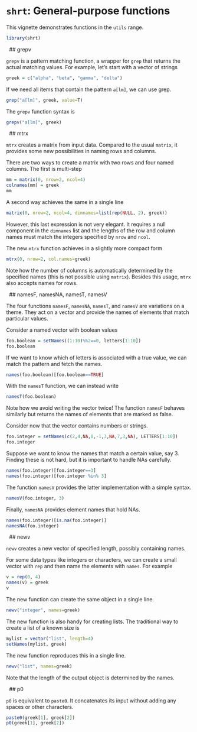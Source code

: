 # `shrt`: General-purpose functions

This vignette demonstrates functions in the `utils` range.

```r
library(shrt)
```


&nbsp;
## grepv

`grepv` is a pattern matching function, a wrapper for `grep` that returns the actual matching values. For example, let's start with a vector of strings

```r
greek = c("alpha", "beta", "gamma", "delta")
```

If we need all items that contain the pattern `a[lm]`, we can use grep. 

```r
grep("a[lm]", greek, value=T)
```

The `grepv` function syntax is

```r
grepv("a[lm]", greek) 
```



&nbsp;
## mtrx

`mtrx` creates a matrix from input data. Compared to the usual `matrix`, it provides some new possibilities in naming rows and columns.

There are two ways to create a matrix with two rows and four named columns. The first is multi-step

```r
mm = matrix(0, nrow=2, ncol=4)
colnames(mm) = greek
mm
```

A second way achieves the same in a single line

```r
matrix(0, nrow=2, ncol=4, dimnames=list(rep(NULL, 2), greek))
```

However, this last expression is not very elegant. It requires a null component in the `dimnames` list and the lengths of the row and column names must match the integers specified by `nrow` and `ncol`.

The new `mtrx` function achieves in a slightly more compact form

```r
mtrx(0, nrow=2, col.names=greek)
```

Note how the number of columns is automatically determined by the specified names (this is not possible using `matrix`). Besides this usage, `mtrx` also accepts names for rows.





&nbsp;
## namesF, namesNA, namesT, namesV

The four functions `namesF`, `namesNA`, `namesT`, and `namesV` are variations on a theme. They act on a vector and provide the names of elements that match particular values. 

Consider a named vector with boolean values

```r
foo.boolean = setNames((1:10)%%2==0, letters[1:10])
foo.boolean
```

If we want to know which of letters is associated with a true value, we can match the pattern and fetch the names.

```r
names(foo.boolean)[foo.boolean==TRUE]
```

With the `namesT` function, we can instead write

```r
namesT(foo.boolean)
```

Note how we avoid writing the vector twice! The function `namesF` behaves similarly but returns the names of elements that are marked as false. 

Consider now that the vector contains numbers or strings.

```r
foo.integer = setNames(c(2,4,NA,0,-1,3,NA,7,3,NA), LETTERS[1:10])
foo.integer
```

Suppose we want to know the names that match a certain value, say 3. Finding these is not hard, but it is important to handle NAs carefully. 

```r
names(foo.integer)[foo.integer==3]
names(foo.integer)[foo.integer %in% 3]
```

The function `namesV` provides the latter implementation with a simple syntax.

```r
namesV(foo.integer, 3)
```

Finally, `namesNA` provides element names that hold NAs.

```r
names(foo.integer)[is.na(foo.integer)]
namesNA(foo.integer)
```






&nbsp;
## newv

`newv` creates a new vector of specified length, possibly containing names. 

For some data types like integers or characters, we can create a small vector with `rep` and then name the elements with `names`. For example

```r
v = rep(0, 4)
names(v) = greek
v
```

The new function can create the same object in a single line. 

```r
newv("integer", names=greek)
```

The new function is also handy for creating lists. The traditional way to create a list of a known size is

```r
mylist = vector("list", length=4)
setNames(mylist, greek)
```

The new function reproduces this in a single line.

```r
newv("list", names=greek)
```

Note that the length of the output object is determined by the names. 





&nbsp;
## p0

`p0` is equivalent to `paste0`. It concatenates its input without adding any spaces or other characters.

```r
paste0(greek[1], greek[2])
p0(greek[1], greek[2])
```

